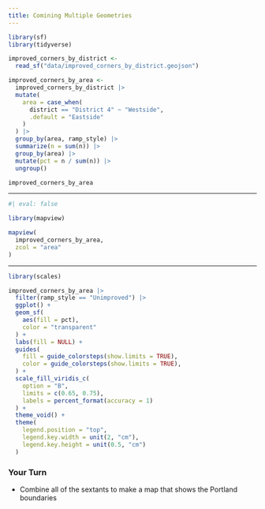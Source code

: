 ```yaml
---
title: Comining Multiple Geometries
---
```


```r
library(sf)
library(tidyverse)

improved_corners_by_district <-
  read_sf("data/improved_corners_by_district.geojson")
```

```r
improved_corners_by_area <-
  improved_corners_by_district |>
  mutate(
    area = case_when(
      district == "District 4" ~ "Westside",
      .default = "Eastside"
    )
  ) |>
  group_by(area, ramp_style) |>
  summarize(n = sum(n)) |>
  group_by(area) |>
  mutate(pct = n / sum(n)) |>
  ungroup()

improved_corners_by_area
```

---

```r
#| eval: false

library(mapview)

mapview(
  improved_corners_by_area,
  zcol = "area"
)
```

---

```r
library(scales)

improved_corners_by_area |>
  filter(ramp_style == "Unimproved") |>
  ggplot() +
  geom_sf(
    aes(fill = pct),
    color = "transparent"
  ) +
  labs(fill = NULL) +
  guides(
    fill = guide_colorsteps(show.limits = TRUE),
    color = guide_colorsteps(show.limits = TRUE),
  ) +
  scale_fill_viridis_c(
    option = "B",
    limits = c(0.65, 0.75),
    labels = percent_format(accuracy = 1)
  ) +
  theme_void() +
  theme(
    legend.position = "top",
    legend.key.width = unit(2, "cm"),
    legend.key.height = unit(0.5, "cm")
  )
```

### Your Turn {.your-turn}

- Combine all of the sextants to make a map that shows the Portland boundaries